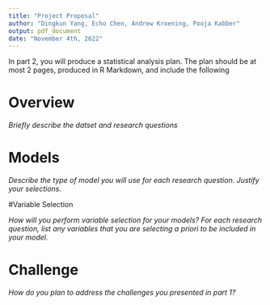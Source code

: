 ```yaml
---
title: "Project Proposal"
author: "Dingkun Yang, Echo Chen, Andrew Kroening, Pooja Kabber"
output: pdf_document
date: "November 4th, 2022"
---
```


In part 2, you will produce a statistical analysis plan. The plan should be at most 2 pages, produced in R Markdown, and include the following

# Overview 

*Briefly describe the datset and research questions*

# Models 

*Describe the type of model you will use for each research question. Justify your selections.* 

#Variable Selection

*How will you perform variable selection for your models? For each research
question, list any variables that you are selecting a priori to be included in your model.*

# Challenge

*How do you plan to address the challenges you presented in part 1?*